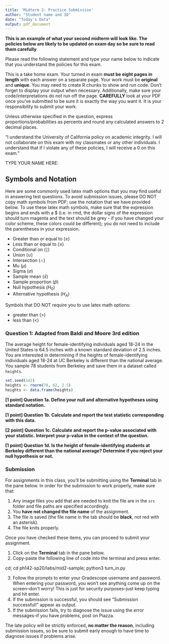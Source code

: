 ---
title: 'Midterm 2: Practice Submission'
author: "Student name and ID"
date: "Today's Data"
output: pdf_document
---

**This is an example of what your second midterm will look like. The policies below are likely to be updated on exam day so be sure to read them carefully** \

Please read the following statement and type your name below to indicate that you understand the policies for this exam.\

This is a take home exam. Your turned in exam **must be eight pages in length** with each answer on a separate page. Your work must be **original** and **unique**. You may need to create R chunks to show and run code. Don't forget to display your output when necessary. Additionally, make sure your code/interpretations do not run off the page. **CAREFULLY** look at your PDF once you've submitted to be sure it is exactly the way you want it. It is your responsibility to submit your work.\ 

Unless otherwise specified in the question, express proportions/probabilities as percents and round any calculated answers to 2 decimal places. \

“I understand the University of California policy on academic integrity. I will not collaborate on this exam with my classmates or any other individuals. I understand that if I violate any of these policies, I will receive a 0 on this exam." \

TYPE YOUR NAME HERE:
\


\newpage

## Symbols and Notation 

Here are some commonly used latex math options that you may find useful in answering test questions. To avoid submission issues, please DO NOT copy math symbols from PDF; use the notation that we have provided below. To use these latex math symbols, make sure that the expression begins and ends with a $ (i.e. in rmd, the dollar signs of the expression should turn magenta and the text should be grey - if you have changed your color scheme, these colors could be different); you do not need to include the parentheses in your expression.  

- Greater than or equal to ($\ge$)  \
- Less than or equal to ($\le$) \
- Conditional on ($\mid$)   \
- Union ($\cup$)  \
- Intersection ($\cap$)  \
- Mu ($\mu$)   \
- Sigma ($\sigma$)  \
- Sample mean ($\bar{x}$)  \
- Sample proportion ($\hat{p}$)  \
- Null hypothesis ($H_{0}$)  \
- Alternative hypothesis ($H_{A}$) \

Symbols that DO NOT require you to use latex math options: 

- greater than (>)  \
- less than (<)  \



\newpage

### Question 1: Adapted from Baldi and Moore 3rd edition
The average height for female-identifying individuals aged 18-24 in the United States is 64.5 inches with a known standard deviation of 2.5 inches. You are interested in determining if the heights of female-identifying individuals aged 18-24 at UC Berkeley is different than the national average. You sample 78 students from Berkeley and save them in a dataset called `heights`.

```{r heights-generate, include = F}
set.seed(142)
heights <- rnorm(78, 62, 2.5)
heights <- data.frame(heights)
```


\newpage
**[1 point] Question 1a. Define your null and alternative hypotheses using standard notation.**



\newpage
**[1 point] Question 1b. Calculate and report the test statistic corresponding with this data.**



\newpage
**[2 point] Question 1c. Calculate and report the p-value associated with your statistic. Interpret your p-value in the context of the question. **




\newpage
**[1 point] Question 1d. Is the height of female-identifying students at Berkeley different than the national average? Determine if you reject your null hypothesis or not.**

\newpage
### Submission

For assignments in this class, you'll be submitting using the **Terminal** tab in the pane below. In order for the submission to work properly, make sure that:

1. Any image files you add that are needed to knit the file are in the `src` folder and file paths are specified accordingly. 
2. You **have not changed the file name** of the assignment.
3. The file is saved (the file name in the tab should be **black**, not red with an asterisk).
4. The file knits properly.

Once you have checked these items, you can proceed to submit your assignment.

1. Click on the **Terminal** tab in the pane below.
2. Copy-paste the following line of code into the terminal and press enter.

cd; cd ph142-sp20/labs/mid2-sample; python3 turn_in.py

3. Follow the prompts to enter your Gradescope username and password. When entering your password, you won't see anything come up on the screen--don't worry! This is just for security purposes--just keep typing and hit enter.
4. If the submission is successful, you should see "Submission successful!" appear as output.
5. If the submission fails, try to diagnose the issue using the error messages--if you have problems, post on Piazza. 

The late policy will be strictly enforced, **no matter the reason**, including submission issues, so be sure to submit early enough to have time to diagnose issues if problems arise.
